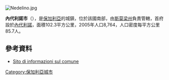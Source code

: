 [[Image:Nedelino.jpg|right]]
{{Coord|41|27|N|25|5|E|display=title}}

'''內代利諾市'''（{{lang-bg|Неделино}}），是[[保加利亞|保加利亞]]的城鎮，位於該國南部，由[[斯莫梁州|斯莫梁州]]負責管轄，首府設於[[內代利諾|內代利諾]]，面積102.3平方公里，2005年人口8,764，人口密度每平方公里85.7人。

==參考資料==
*[http://www.guide-bulgaria.com/SC/Smolyan/Nedelino Sito di informazioni sul comune] {{Wayback|url=http://www.guide-bulgaria.com/SC/Smolyan/Nedelino |date=20170616233010 }}

{{Bulgaria-geo-stub}}
[[Category:保加利亞城市|Category:保加利亞城市]]